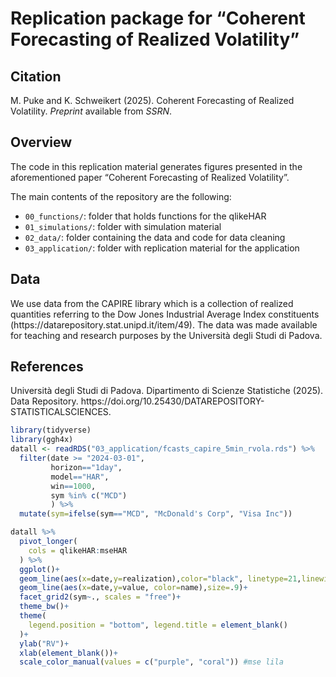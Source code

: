 # Replication package for "Coherent Forecasting of Realized Volatility"


## Citation

M. Puke and K. Schweikert (2025). Coherent Forecasting of Realized Volatility. *Preprint* available from *SSRN*.


## Overview

The code in this replication material generates figures presented in the aforementioned paper "Coherent Forecasting of Realized Volatility".

The main contents of the repository are the following:

- `00_functions/`: folder that holds functions for the qlikeHAR 
- `01_simulations/`: folder with simulation material
- `02_data/`: folder containing the data and code for data cleaning
- `03_application/`: folder with replication material for the application

## Data

We use data from the CAPIRE library which is a collection of realized quantities referring to the Dow Jones Industrial Average Index constituents (https://datarepository.stat.unipd.it/item/49). The data was made available for teaching and research purposes by the Università degli Studi di Padova. 


## References

Università degli Studi di Padova. Dipartimento di Scienze Statistiche (2025). Data Repository. https://doi.org/10.25430/DATAREPOSITORY-STATISTICALSCIENCES.


```r
library(tidyverse)
library(ggh4x)
datall <- readRDS("03_application/fcasts_capire_5min_rvola.rds") %>% 
  filter(date >= "2024-03-01", 
         horizon=="1day", 
         model=="HAR", 
         win==1000,
         sym %in% c("MCD")
         ) %>% 
  mutate(sym=ifelse(sym=="MCD", "McDonald's Corp", "Visa Inc"))

datall %>% 
  pivot_longer(
    cols = qlikeHAR:mseHAR
  ) %>% 
  ggplot()+
  geom_line(aes(x=date,y=realization),color="black", linetype=21,linewidth=.9)+
  geom_line(aes(x=date,y=value, color=name),size=.9)+
  facet_grid2(sym~., scales = "free")+
  theme_bw()+
  theme(
    legend.position = "bottom", legend.title = element_blank()
  )+
  ylab("RV")+
  xlab(element_blank())+
  scale_color_manual(values = c("purple", "coral")) #mse lila

```

